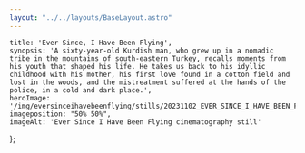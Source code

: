 ```yaml
---
layout: "../../layouts/BaseLayout.astro"
---
```


    title: 'Ever Since, I Have Been Flying',
    synopsis: 'A sixty-year-old Kurdish man, who grew up in a nomadic tribe in the mountains of south-eastern Turkey, recalls moments from his youth that shaped his life. He takes us back to his idyllic childhood with his mother, his first love found in a cotton field and lost in the woods, and the mistreatment suffered at the hands of the police, in a cold and dark place.',
    heroImage: '/img/eversinceihavebeenflying/stills/20231102_EVER_SINCE_I_HAVE_BEEN_FLYING_1.1.3.png',
    imageposition: "50% 50%",
    imageAlt: 'Ever Since I Have Been Flying cinematography still'
};

<ProjectHero title={meta.title} synopsis={meta.synopsis} heroImage={meta.heroImage} alt={meta.imageAlt} imageposition={meta.imageposition} />

<ContentYoutube YoutubeLink="https://youtu.be/U_bi7vFrMqY" />

<section class="hero" data-aos="fade" data-aos-offset="100" data-aos-duration="300" >
    <div id="credits" class=" hero-content grid grid-cols-2 gap-2 text-base-200">            
        <CreditsItem crewfunction="Director" crewname="Aylin Gökmen"  />
        <CreditsItem crewfunction="Featuring" crewname="Vakıf Çağın" />
        <CreditsItem crewfunction="Production" crewname="À Vol d’Oiseau" />
        <CreditsItem crewfunction="Producer" crewname="Aylin Gökmen" />
        <CreditsItem crewfunction="" crewname="Séverine Tibi" />
        <CreditsItem crewfunction="Writer" crewname="Aylin Gökmen" />       
        <CreditsItem crewfunction="Cinematographer" crewname="Victor Maes" />
        <CreditsItem crewfunction="Camera Assistant" crewname="Tomris C. Canbulat" />
        <CreditsItem crewfunction="" crewname="Line de Kanel" />        
        <CreditsItem crewfunction="Assistant Director" crewname="Ozan Takış " />
        <CreditsItem crewfunction="Editing" crewname="Aylin Gökmen" />
        <CreditsItem crewfunction="Color Grading" crewname="Tapia González" /> 
        <CreditsItem crewfunction="Sound & SFX" crewname="Utku Gürler" />
        <CreditsItem crewfunction="Sound Design & Mix" crewname="Philippe Ciompi" />
        <CreditsItem crewfunction="Sound Mix Studio" crewname="Sound Disposition" />
        <CreditsItem crewfunction="Additional Sound" crewname="Saeid Jahromi " />
        <CreditsItem crewfunction="Artistic Consultant" crewname="Claude Barras" />
        <CreditsItem crewfunction="Production Consultant" crewname="Clémence Pun " />    
        <CreditsItem crewfunction="Editing Consultant" crewname="Eka Tsotsoria" />
        <CreditsItem crewfunction="Special Consultant" crewname="Hüseyin Yavuz" />           
        <CreditsItem crewfunction="Music" crewname="Yom" />
        <CreditsItem crewfunction="Film Development & Scan" crewname="Cinegrell" />
        <CreditsItem crewfunction="Film Stock" crewname="Kodak" />
        <CreditsItem crewfunction="Distribution" crewname="Square Eyes" />
    </div>  
</section>

<section class="hero" data-aos="fade" data-aos-offset="100" data-aos-duration="300">
    <div id="Festivals" class="hero-content grid grid-cols-2 gap-2 text-base-200">     
        <FestivalsItem festivalname="Locarno International Film Festival (CH)" heading="Festivals" />
        <FestivalsItem festivalname="Toronto International Film Festival (CA)" heading="" />
        <FestivalsItem festivalname="Camden Film Festival (US)" heading="" />
        <FestivalsItem festivalname="Interfilm Berlin (DE)" heading="" />
        <FestivalsItem festivalname="Denver Film Festival (US)" heading="" />
        <FestivalsItem festivalname="Popoli Film Festival (IT)" heading="" />
        <FestivalsItem festivalname="Chaktomuk Film Festival (KH)" heading="" />
        <FestivalsItem festivalname="Diaspora Film Festival (CA)" heading="" />
        <FestivalsItem festivalname="Montreal International Documentary Festival (CA)" heading="" />
        <FestivalsItem festivalname="Bogoshorts Film Festival (CO)" heading="" />
        <FestivalsItem festivalname="Turkish Film Festival Berlin (CA)" heading="" />
    </div>  
</section>

<section class="hero">
    <div class="hero-content grid grid-cols-1 md:grid-cols-2 gap-3" data-te-lightbox-init>            
        <ContentPicture image="/img/eversinceihavebeenflying/stills/20231102_EVER_SINCE_I_HAVE_BEEN_FLYING_1.1.1.png"  alt={meta.imageAlt} />
        <ContentPicture image="/img/eversinceihavebeenflying/stills/20231102_EVER_SINCE_I_HAVE_BEEN_FLYING_1.1.2.png" alt={meta.imageAlt} />
        <ContentPicture image="/img/eversinceihavebeenflying/stills/20231102_EVER_SINCE_I_HAVE_BEEN_FLYING_1.1.3.png" alt={meta.imageAlt} />
        <ContentPicture image="/img/eversinceihavebeenflying/stills/20231102_EVER_SINCE_I_HAVE_BEEN_FLYING_1.1.4.png" alt={meta.imageAlt} />
        <ContentPicture image="/img/eversinceihavebeenflying/stills/20231102_EVER_SINCE_I_HAVE_BEEN_FLYING_1.1.6.png" alt={meta.imageAlt} />
        <ContentPicture image="/img/eversinceihavebeenflying/stills/20231102_EVER_SINCE_I_HAVE_BEEN_FLYING_1.1.7.png" alt={meta.imageAlt} />
        <ContentPicture image="/img/eversinceihavebeenflying/stills/20231102_EVER_SINCE_I_HAVE_BEEN_FLYING_1.1.8.png" alt={meta.imageAlt} />
        <ContentPicture image="/img/eversinceihavebeenflying/stills/20231102_EVER_SINCE_I_HAVE_BEEN_FLYING_1.1.9.png" alt={meta.imageAlt} />
        <ContentPicture image="/img/eversinceihavebeenflying/stills/20231102_EVER_SINCE_I_HAVE_BEEN_FLYING_1.1.10.png" alt={meta.imageAlt} />
        <ContentPicture image="/img/eversinceihavebeenflying/stills/20231102_EVER_SINCE_I_HAVE_BEEN_FLYING_1.1.12.png" alt={meta.imageAlt} />
        <ContentPicture image="/img/eversinceihavebeenflying/stills/20231102_EVER_SINCE_I_HAVE_BEEN_FLYING_1.1.16.png" alt={meta.imageAlt} />
        <ContentPicture image="/img/eversinceihavebeenflying/stills/20231102_EVER_SINCE_I_HAVE_BEEN_FLYING_1.1.17.png" alt={meta.imageAlt} />
        <ContentPicture image="/img/eversinceihavebeenflying/stills/20231102_EVER_SINCE_I_HAVE_BEEN_FLYING_1.1.21.png" alt={meta.imageAlt} />
        <ContentPicture image="/img/eversinceihavebeenflying/stills/20231102_EVER_SINCE_I_HAVE_BEEN_FLYING_1.1.23.png" alt={meta.imageAlt} />
        <ContentPicture image="/img/eversinceihavebeenflying/stills/20231102_EVER_SINCE_I_HAVE_BEEN_FLYING_1.1.24.png" alt={meta.imageAlt} />
        <ContentPicture image="/img/eversinceihavebeenflying/stills/20231102_EVER_SINCE_I_HAVE_BEEN_FLYING_1.1.25.png" alt={meta.imageAlt} />
        <ContentPicture image="/img/eversinceihavebeenflying/stills/20231102_EVER_SINCE_I_HAVE_BEEN_FLYING_1.1.26.png" alt={meta.imageAlt} />
        <ContentPicture image="/img/eversinceihavebeenflying/stills/20231102_EVER_SINCE_I_HAVE_BEEN_FLYING_1.1.27.png" alt={meta.imageAlt} />
        <ContentPicture image="/img/eversinceihavebeenflying/stills/20231102_EVER_SINCE_I_HAVE_BEEN_FLYING_1.1.32.png" alt={meta.imageAlt} />
        <ContentPicture image="/img/eversinceihavebeenflying/stills/20231102_EVER_SINCE_I_HAVE_BEEN_FLYING_1.1.33.png" alt={meta.imageAlt} />
        <ContentPicture image="/img/eversinceihavebeenflying/stills/20231102_EVER_SINCE_I_HAVE_BEEN_FLYING_1.1.40.png" alt={meta.imageAlt} />
        <ContentPicture image="/img/eversinceihavebeenflying/stills/20231102_EVER_SINCE_I_HAVE_BEEN_FLYING_1.1.42.png" alt={meta.imageAlt} />
        <ContentPicture image="/img/eversinceihavebeenflying/stills/20231102_EVER_SINCE_I_HAVE_BEEN_FLYING_1.1.46.png" alt={meta.imageAlt} />
        <ContentPicture image="/img/eversinceihavebeenflying/stills/20231102_EVER_SINCE_I_HAVE_BEEN_FLYING_1.1.47.png" alt={meta.imageAlt} />
        <ContentPicture image="/img/eversinceihavebeenflying/stills/20231102_EVER_SINCE_I_HAVE_BEEN_FLYING_1.1.48.png" alt={meta.imageAlt} />
        <ContentPicture image="/img/eversinceihavebeenflying/stills/20231102_EVER_SINCE_I_HAVE_BEEN_FLYING_1.1.50.png" alt={meta.imageAlt} />
        <ContentPicture image="/img/eversinceihavebeenflying/stills/20231102_EVER_SINCE_I_HAVE_BEEN_FLYING_1.1.52.png" alt={meta.imageAlt} />
        <ContentPicture image="/img/eversinceihavebeenflying/stills/20231102_EVER_SINCE_I_HAVE_BEEN_FLYING_1.1.54.png" alt={meta.imageAlt} />
        <ContentPicture image="/img/eversinceihavebeenflying/stills/20231102_EVER_SINCE_I_HAVE_BEEN_FLYING_1.1.55.png" alt={meta.imageAlt} />
        <ContentPicture image="/img/eversinceihavebeenflying/stills/20231102_EVER_SINCE_I_HAVE_BEEN_FLYING_1.1.56.png" alt={meta.imageAlt} />
        <ContentPicture image="/img/eversinceihavebeenflying/stills/20231102_EVER_SINCE_I_HAVE_BEEN_FLYING_1.1.57.png" alt={meta.imageAlt} />
        <ContentPicture image="/img/eversinceihavebeenflying/stills/20231102_EVER_SINCE_I_HAVE_BEEN_FLYING_1.1.62.png" alt={meta.imageAlt} />
        <ContentPicture image="/img/eversinceihavebeenflying/stills/20231102_EVER_SINCE_I_HAVE_BEEN_FLYING_1.1.65.png" alt={meta.imageAlt} />
        <ContentPicture image="/img/eversinceihavebeenflying/stills/20231102_EVER_SINCE_I_HAVE_BEEN_FLYING_1.1.69.png" alt={meta.imageAlt} />
        <ContentPicture image="/img/eversinceihavebeenflying/stills/20231102_EVER_SINCE_I_HAVE_BEEN_FLYING_1.1.71.png" alt={meta.imageAlt} />
        <ContentPicture image="/img/eversinceihavebeenflying/stills/20231102_EVER_SINCE_I_HAVE_BEEN_FLYING_1.1.74.png" alt={meta.imageAlt} />
        <ContentPicture image="/img/eversinceihavebeenflying/stills/20231102_EVER_SINCE_I_HAVE_BEEN_FLYING_1.1.76.png" alt={meta.imageAlt} />
        <ContentPicture image="/img/eversinceihavebeenflying/stills/20231102_EVER_SINCE_I_HAVE_BEEN_FLYING_1.1.80.png" alt={meta.imageAlt} />
        <ContentPicture image="/img/eversinceihavebeenflying/stills/357557964_4239708652920819_2115549884538618730_n.jpg" alt={meta.imageAlt} />
    </div>
</section>

<section class="hero" data-aos="fade" data-aos-offset="100" data-aos-duration="300">
    <div id="TechnicalSpecs" class="hero-content grid grid-cols-2 gap-2 text-base-200">     
        <FestivalsItem festivalname="Kodak 16mm 500T" heading="Recording Format" />
        <FestivalsItem festivalname="Kodak 16mm 250D" heading="" />
        <FestivalsItem festivalname="Kodak 8mm 50D" heading="" />
        <FestivalsItem festivalname="Arri 16SR3 HS" heading="Camera" />
        <FestivalsItem festivalname="Agfa Movexoom 10" heading="" />
        <FestivalsItem festivalname="Zeiss Distagon" heading="Lenses" />
        <FestivalsItem festivalname="Zeiss HS Planar" heading="" />
        <FestivalsItem festivalname="5:3 - 1.66" heading="Aspect Ratio" />
        <FestivalsItem festivalname="4:3 - 1.44" heading="" />
    </div>  
</section>
